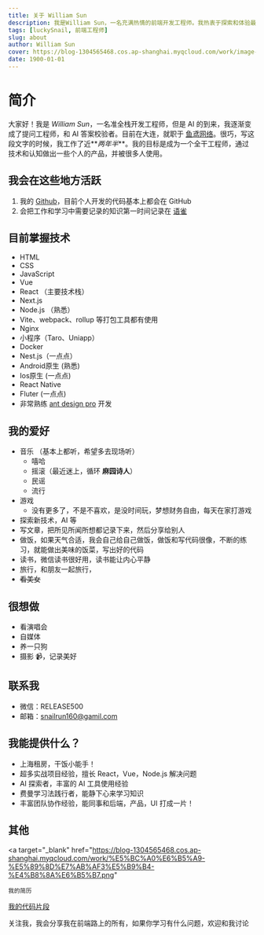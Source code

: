 ```yaml
---
title: 关于 William Sun
description: 我是William Sun，一名充满热情的前端开发工程师。我热衷于探索和体验最新技术，特别是人工智能（AI），并在日常工作中去使用它们，来提升我的工作效率。我的目标是积极参与开源社区，为开源项目贡献自己的力量。正如我的名字，我相信越努力，越幸运
tags: [luckySnail, 前端工程师]
slug: about
author: William Sun
cover: https://blog-1304565468.cos.ap-shanghai.myqcloud.com/work/image-20240721171518634.png
date: 1900-01-01
---
```


# 简介

大家好！我是 _William Sun_，一名准全栈开发工程师，但是 AI 的到来，我逐渐变成了提问工程师，和 AI 答案校验者。目前在大连，就职于 <a target="_blank" href="https://www.yuyuanweb.com/">鱼鸢网络</a>。很巧，写这段文字的时候，我工作了近**_两年半_**。我的目标是成为一个全干工程师，通过技术和认知做出一些个人的产品，并被很多人使用。

## 我会在这些地方活跃

1. 我的 <a target="_blank" href="https://github.com/sunshihao/">Github</a>，目前个人开发的代码基本上都会在 GitHub
2. 会把工作和学习中需要记录的知识第一时间记录在 <a target="_blank" href="https://www.yuque.com/asgas/">语雀</a>

## 目前掌握技术

- HTML
- CSS
- JavaScript
- Vue
- React （主要技术栈）
- Next.js
- Node.js （熟悉）
- Vite、webpack、rollup 等打包工具都有使用
- Nginx
- 小程序（Taro、Uniapp）
- Docker
- Nest.js（一点点）
- Android原生 (熟悉)
- Ios原生 (一点点)
- React Native
- Fluter (一点点)
- 非常熟练 [ant design pro](https://pro.ant.design/zh-CN/) 开发

## 我的爱好

- 音乐 （基本上都听，希望多去现场听）
  - 嘻哈
  - 摇滚（最近迷上，循环 **麻园诗人**）
  - 民谣
  - 流行
- 游戏
  - 没有更多了，不是不喜欢，是没时间玩，梦想财务自由，每天在家打游戏
- 探索新技术，AI 等
- 写文章，把所见所闻所想都记录下来，然后分享给别人
- 做饭，如果天气合适，我会自己给自己做饭，做饭和写代码很像，不断的练习，就能做出美味的饭菜，写出好的代码
- 读书，微信读书很好用，读书能让内心平静
- 旅行，和朋友一起旅行，
- ~~看美女~~

## 很想做

- 看演唱会
- 自媒体
- 养一只狗
- 摄影 📹，记录美好

## 联系我

- 微信：RELEASE500
- 邮箱：snailrun160@gamil.com

## 我能提供什么？

- 上海租房，干饭小能手！
- 超多实战项目经验，擅长 React，Vue，Node.js 解决问题
- AI 探索者，丰富的 AI 工具使用经验
- 费曼学习法践行者，能静下心来学习知识
- 丰富团队协作经验，能同事和后端，产品，UI 打成一片！

## 其他

<a
	target="_blank"
	href="https://blog-1304565468.cos.ap-shanghai.myqcloud.com/work/%E5%BC%A0%E6%B5%A9-%E5%89%8D%E7%AB%AF3%E5%B9%B4-%E4%B8%8A%E6%B5%B7.png"
>
	我的简历
</a>

<a target="_blank" href="https://www.codecopy.cn/user/1745767443474800641">
	我的代码片段
</a>

关注我，我会分享我在前端路上的所有，如果你学习有什么问题，欢迎和我讨论
